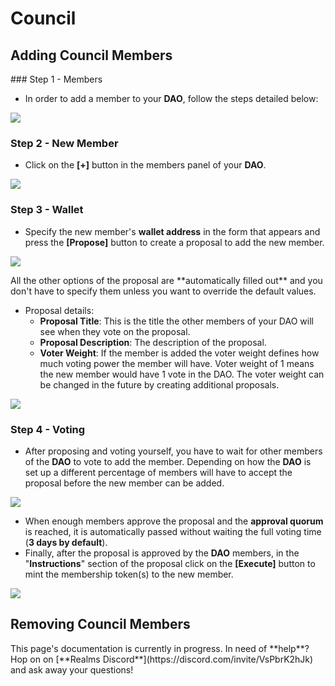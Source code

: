 
# Council

## Adding Council Members

<Steps>
### Step 1 - Members

- In order to add a member to your **DAO**, follow the steps detailed below:

![](../source/council\council1.png)

### Step 2 - New Member

- Click on the **[+]** button in the members panel of your **DAO**.

![](../source/council\council2.png)

### Step 3 - Wallet

- Specify the new member's **wallet address** in the form that appears and press the **\[Propose]** button to create a proposal to add the new member.

![](../source/council\council3.png)

<Callout type="info" emoji="ℹ️">
All the other options of the proposal are **automatically filled out** and you don't have to specify them unless you want to override the default values.
</Callout>

- Proposal details:
    - **Proposal Title**: This is the title the other members of your DAO will see when they vote on the proposal.
    - **Proposal Description**: The description of the proposal.
    - **Voter Weight**: If the member is added the voter weight defines how much voting power the member will have. Voter weight of 1 means the new member would have 1 vote in the DAO. The voter weight can be changed in the future by creating additional proposals.

![](../source/council\council4.png)

### Step 4 - Voting

- After proposing and voting yourself, you have to wait for other members of the **DAO** to vote to add the member. Depending on how the **DAO** is set up a different percentage of members will have to accept the proposal before the new member can be added.

![](../source/council\council5.png)

- When enough members approve the proposal and the **approval quorum** is reached, it is automatically passed without waiting the full voting time (**3 days by default**).
- Finally, after the proposal is approved by the **DAO** members, in the "**Instructions**" section of the proposal click on the **\[Execute]** button to mint the membership token(s) to the new member.

![](../source/council\council6.png)
</Steps>

## Removing Council Members

<Callout type="warning" emoji="⚠️">
This page's documentation is currently in progress.
</Callout>

<Callout type="default" emoji="👉">
In need of **help**? Hop on on [**Realms Discord**](https://discord.com/invite/VsPbrK2hJk) and ask away your questions!
</Callout>